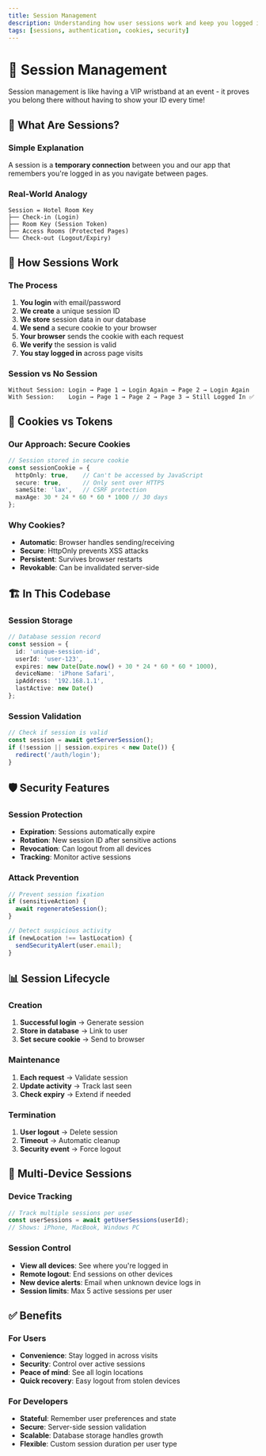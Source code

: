 ```yaml
---
title: Session Management
description: Understanding how user sessions work and keep you logged in
tags: [sessions, authentication, cookies, security]
---
```


# 🔐 Session Management

Session management is like having a VIP wristband at an event - it proves you belong there without having to show your ID every time!

## 🤔 What Are Sessions?

### Simple Explanation
A session is a **temporary connection** between you and our app that remembers you're logged in as you navigate between pages.

### Real-World Analogy
```
Session = Hotel Room Key
├── Check-in (Login)
├── Room Key (Session Token)
├── Access Rooms (Protected Pages)
└── Check-out (Logout/Expiry)
```

## 🔄 How Sessions Work

### The Process
1. **You login** with email/password
2. **We create** a unique session ID
3. **We store** session data in our database
4. **We send** a secure cookie to your browser
5. **Your browser** sends the cookie with each request
6. **We verify** the session is valid
7. **You stay logged in** across page visits

### Session vs No Session
```
Without Session: Login → Page 1 → Login Again → Page 2 → Login Again
With Session:    Login → Page 1 → Page 2 → Page 3 → Still Logged In ✅
```

## 🍪 Cookies vs Tokens

### Our Approach: Secure Cookies
```ts
// Session stored in secure cookie
const sessionCookie = {
  httpOnly: true,    // Can't be accessed by JavaScript
  secure: true,      // Only sent over HTTPS
  sameSite: 'lax',   // CSRF protection
  maxAge: 30 * 24 * 60 * 60 * 1000 // 30 days
};
```

### Why Cookies?
- **Automatic**: Browser handles sending/receiving
- **Secure**: HttpOnly prevents XSS attacks
- **Persistent**: Survives browser restarts
- **Revokable**: Can be invalidated server-side

## 🏗️ In This Codebase

### Session Storage
```ts
// Database session record
const session = {
  id: 'unique-session-id',
  userId: 'user-123',
  expires: new Date(Date.now() + 30 * 24 * 60 * 60 * 1000),
  deviceName: 'iPhone Safari',
  ipAddress: '192.168.1.1',
  lastActive: new Date()
};
```

### Session Validation
```ts
// Check if session is valid
const session = await getServerSession();
if (!session || session.expires < new Date()) {
  redirect('/auth/login');
}
```

## 🛡️ Security Features

### Session Protection
- **Expiration**: Sessions automatically expire
- **Rotation**: New session ID after sensitive actions
- **Revocation**: Can logout from all devices
- **Tracking**: Monitor active sessions

### Attack Prevention
```ts
// Prevent session fixation
if (sensitiveAction) {
  await regenerateSession();
}

// Detect suspicious activity
if (newLocation !== lastLocation) {
  sendSecurityAlert(user.email);
}
```

## 📊 Session Lifecycle

### Creation
1. **Successful login** → Generate session
2. **Store in database** → Link to user
3. **Set secure cookie** → Send to browser

### Maintenance
1. **Each request** → Validate session
2. **Update activity** → Track last seen
3. **Check expiry** → Extend if needed

### Termination
1. **User logout** → Delete session
2. **Timeout** → Automatic cleanup
3. **Security event** → Force logout

## 📱 Multi-Device Sessions

### Device Tracking
```ts
// Track multiple sessions per user
const userSessions = await getUserSessions(userId);
// Shows: iPhone, MacBook, Windows PC
```

### Session Control
- **View all devices**: See where you're logged in
- **Remote logout**: End sessions on other devices
- **New device alerts**: Email when unknown device logs in
- **Session limits**: Max 5 active sessions per user

## ✅ Benefits

### For Users
- **Convenience**: Stay logged in across visits
- **Security**: Control over active sessions
- **Peace of mind**: See all login locations
- **Quick recovery**: Easy logout from stolen devices

### For Developers
- **Stateful**: Remember user preferences and state
- **Secure**: Server-side session validation
- **Scalable**: Database storage handles growth
- **Flexible**: Custom session duration per user type 